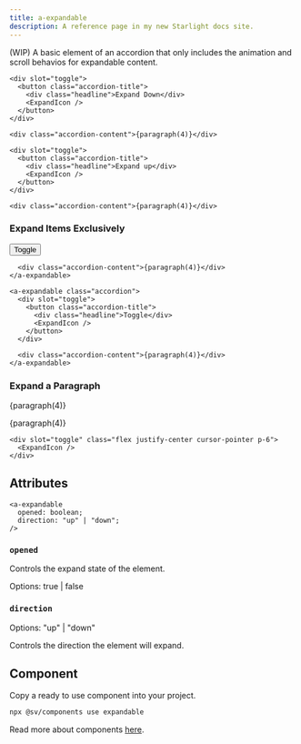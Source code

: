 ```yaml
---
title: a-expandable
description: A reference page in my new Starlight docs site.
---
```



(WIP) A basic element of an accordion that only includes the animation and scroll behavios for expandable content.

<div class="not-content">
  <a-expandable class="accordion">

    <div slot="toggle">
      <button class="accordion-title">
        <div class="headline">Expand Down</div>
        <ExpandIcon />
      </button>
    </div>

    <div class="accordion-content">{paragraph(4)}</div>

  </a-expandable>
</div>

<div class="not-content">
  <a-expandable client:load class="accordion" direction="up">

    <div slot="toggle">
      <button class="accordion-title">
        <div class="headline">Expand up</div>
        <ExpandIcon />
      </button>
    </div>

    <div class="accordion-content">{paragraph(4)}</div>

  </a-expandable>
</div>

### Expand Items Exclusively

<div class="not-content">
  <a-toggle client:load active-attribute="opened">
    <a-expandable class="accordion">
      <div slot="toggle">
        <button class="accordion-title">
          <div class="headline">
            <span>Toggle</span>
          </div>
          <ExpandIcon />
        </button>
      </div>

      <div class="accordion-content">{paragraph(4)}</div>
    </a-expandable>

    <a-expandable class="accordion">
      <div slot="toggle">
        <button class="accordion-title">
          <div class="headline">Toggle</div>
          <ExpandIcon />
        </button>
      </div>

      <div class="accordion-content">{paragraph(4)}</div>
    </a-expandable>

  </a-toggle>
</div>

### Expand a Paragraph

<div class="not-content">
  <p>{paragraph(4)}</p>

  <a-expandable class="accordion" direction="up" data-id="one">
    <p>{paragraph(4)}</p>

    <div slot="toggle" class="flex justify-center cursor-pointer p-6">
      <ExpandIcon />
    </div>

  </a-expandable>
</div>

## Attributes

```tsx
<a-expandable
  opened: boolean;
  direction: "up" | "down";
/>
```

### `opened`

Controls the expand state of the element.

Options: true | false

### `direction`

Options: "up" | "down"

Controls the direction the element will expand.

## Component

Copy a ready to use component into your project.

```bash
npx @sv/components use expandable
```

Read more about components [here](/mono/components/components).
